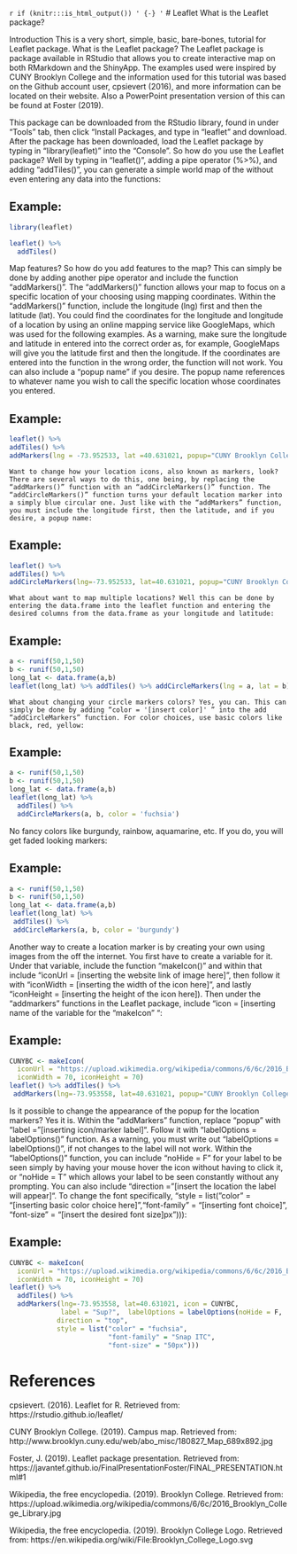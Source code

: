 `r if (knitr:::is_html_output()) '
{-}
'`
# Leaflet
What is the Leaflet package?

Introduction
	This is a very short, simple, basic, bare-bones, tutorial for Leaflet package. What is the Leaflet package? The Leaflet package is package available in RStudio that allows you to create interactive map on both RMarkdown and the ShinyApp. The examples used were inspired by CUNY Brooklyn College and the information used for this tutorial was based on the Github account user, cpsievert (2016), and more information can be located on their website. Also a PowerPoint presentation version of this can be found at Foster (2019).
	
  This package can be downloaded from the RStudio library, found in under “Tools” tab, then click “Install Packages, and type in “leaflet” and download. After the package has been downloaded, load the Leaflet package by typing in “library(leaflet)” into the “Console”. So how do you use the Leaflet package? Well by typing in “leaflet()”, adding a pipe operator (%>%), and adding “addTiles()”, you can generate a simple world map of the without even entering any data into the functions:

## Example:
```r
library(leaflet)

leaflet() %>% 
  addTiles()

```

Map features?
	So how do you add features to the map? This can simply be done by adding another pipe operator and include the function “addMarkers()”. The “addMarkers()” function allows your map to focus on a specific location of your choosing using mapping coordinates. Within the “addMarkers()” function,  include the longitude (lng) first and then the latitude (lat). You could find the coordinates for the longitude and longitude of a location by using an online mapping service like GoogleMaps, which was used for the following examples. As a warning, make sure the longitude and latitude in entered into the correct order as, for example, GoogleMaps will give you the latitude first and then the longitude. If the coordinates are entered into the function in the wrong order, the function will not work.  You can also include a “popup name” if you desire. The popup name references to whatever name you wish to call the specific location whose coordinates you entered. 

## Example:
```r
leaflet() %>% 
addTiles() %>% 
addMarkers(lng = -73.952533, lat =40.631021, popup="CUNY Brooklyn College")

```

	Want to change how your location icons, also known as markers, look? There are several ways to do this, one being, by replacing the “addMarkers()” function with an “addCircleMarkers()” function. The “addCircleMarkers()” function turns your default location marker into a simply blue circular one. Just like with the “addMarkers” function, you must include the longitude first, then the latitude, and if you desire, a popup name:

## Example:
```r
leaflet() %>% 
addTiles() %>% 
addCircleMarkers(lng=-73.952533, lat=40.631021, popup="CUNY Brooklyn College")

```

	What about want to map multiple locations? Well this can be done by entering the data.frame into the leaflet function and entering the desired columns from the data.frame as your longitude and latitude:

## Example:
```r
a <- runif(50,1,50)
b <- runif(50,1,50)
long_lat <- data.frame(a,b)
leaflet(long_lat) %>% addTiles() %>% addCircleMarkers(lng = a, lat = b)

```

	What about changing your circle markers colors? Yes, you can. This can simply be done by adding “color = '[insert color]' ” into the add “addCircleMarkers” function. For color choices, use basic colors like black, red, yellow:

## Example:	
```r
a <- runif(50,1,50)
b <- runif(50,1,50)
long_lat <- data.frame(a,b)
leaflet(long_lat) %>% 
  addTiles() %>% 
  addCircleMarkers(a, b, color = 'fuchsia')
```

No fancy colors like burgundy, rainbow, aquamarine, etc. If you do, you will get faded looking markers:

## Example:
```r
a <- runif(50,1,50)
b <- runif(50,1,50)
long_lat <- data.frame(a,b)
leaflet(long_lat) %>% 
 addTiles() %>% 
 addCircleMarkers(a, b, color = 'burgundy')
```

Another way to create a location marker is by creating your own using images from the off the internet. You first have to create a variable for it. Under that variable, include the function “makeIcon()” and within that include “iconUrl = [inserting the website link of image here]”, then follow it with “iconWidth = [inserting the width of the icon here]”, and lastly “iconHeight = [inserting the height of the icon here]).  Then under the “addmarkers” functions in the Leaflet package, include "icon = [inserting name of the variable for the “makeIcon” ": 

## Example:
```r
CUNYBC <- makeIcon(
  iconUrl = "https://upload.wikimedia.org/wikipedia/commons/6/6c/2016_Brooklyn_College_Library.jpg",
  iconWidth = 70, iconHeight = 70)
leaflet() %>% addTiles() %>%
 addMarkers(lng=-73.953558, lat=40.631021, popup="CUNY Brooklyn College", icon = CUNYBC)

```

Is it possible to change the appearance of the popup for the location markers? Yes it is. Within the “addMarkers” function, replace “popup” with “label = "[inserting icon/marker label]".  Follow it with “labelOptions = labelOptions()” function.  As a warning, you must write out “labelOptions = labelOptions()”, if not changes to the label will not work. Within the “labelOptions()” function, you can include “noHide = F” for your label to be seen simply by having your mouse hover the icon without having to click it, or “noHide = T” which allows your label to be seen constantly without any prompting. You can also include “direction = "[insert the location the label will appear]". To change the font specifically, “style = list("color" = "[inserting basic color choice here]","font-family" = "[inserting font choice]", "font-size" = "[insert the desired font size]px"))):

## Example:
```r
CUNYBC <- makeIcon(
  iconUrl = "https://upload.wikimedia.org/wikipedia/commons/6/6c/2016_Brooklyn_College_Library.jpg",
  iconWidth = 70, iconHeight = 70)
leaflet() %>% 
  addTiles() %>% 
  addMarkers(lng=-73.953558, lat=40.631021, icon = CUNYBC, 
             label = "Sup?",  labelOptions = labelOptions(noHide = F,
            direction = "top",
            style = list("color" = "fuchsia",
                         "font-family" = "Snap ITC", 
                         "font-size" = "50px")))
```

# References

cpsievert. (2016).  Leaflet for R. Retrieved from: https://rstudio.github.io/leaflet/

CUNY Brooklyn College. (2019). Campus map. Retrieved from: http://www.brooklyn.cuny.edu/web/abo_misc/180827_Map_689x892.jpg

Foster, J. (2019). Leaflet package presentation. Retrieved from: https://javantef.github.io/FinalPresentationFoster/FINAL_PRESENTATION.html#1

Wikipedia, the free encyclopedia. (2019). Brooklyn College. Retrieved from: https://upload.wikimedia.org/wikipedia/commons/6/6c/2016_Brooklyn_College_Library.jpg

Wikipedia, the free encyclopedia. (2019). Brooklyn College Logo. Retrieved from: https://en.wikipedia.org/wiki/File:Brooklyn_College_Logo.svg 
